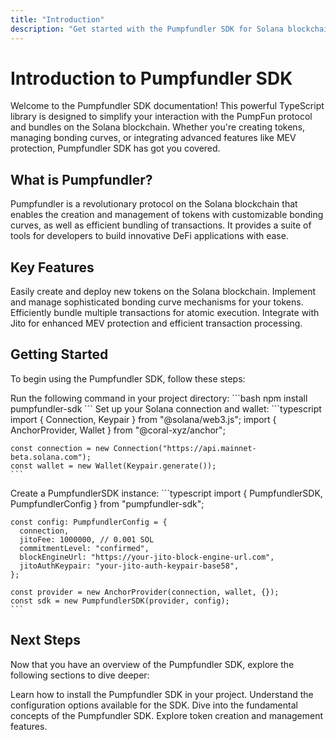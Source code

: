 ```yaml
---
title: "Introduction"
description: "Get started with the Pumpfundler SDK for Solana blockchain development"
---
```


# Introduction to Pumpfundler SDK

Welcome to the Pumpfundler SDK documentation! This powerful TypeScript library is designed to simplify your interaction with the PumpFun protocol and bundles on the Solana blockchain. Whether you're creating tokens, managing bonding curves, or integrating advanced features like MEV protection, Pumpfundler SDK has got you covered.

## What is Pumpfundler?

Pumpfundler is a revolutionary protocol on the Solana blockchain that enables the creation and management of tokens with customizable bonding curves, as well as efficient bundling of transactions. It provides a suite of tools for developers to build innovative DeFi applications with ease.

## Key Features

<CardGroup cols={2}>
  <Card title="Token Creation" icon="coins">
    Easily create and deploy new tokens on the Solana blockchain.
  </Card>
  <Card title="Bonding Curve Management" icon="chart-line">
    Implement and manage sophisticated bonding curve mechanisms for your tokens.
  </Card>
  <Card title="Transaction Bundling" icon="layer-group">
    Efficiently bundle multiple transactions for atomic execution.
  </Card>
  <Card title="MEV Protection" icon="shield-halved">
    Integrate with Jito for enhanced MEV protection and efficient transaction processing.
  </Card>
</CardGroup>

## Getting Started

To begin using the Pumpfundler SDK, follow these steps:

<Steps>
  <Step title="Install the SDK">
    Run the following command in your project directory:
    ```bash
    npm install pumpfundler-sdk
    ```
  </Step>
  <Step title="Configure your environment">
    Set up your Solana connection and wallet:
    ```typescript
    import { Connection, Keypair } from "@solana/web3.js";
    import { AnchorProvider, Wallet } from "@coral-xyz/anchor";

    const connection = new Connection("https://api.mainnet-beta.solana.com");
    const wallet = new Wallet(Keypair.generate());
    ```
  </Step>
  <Step title="Initialize the SDK">
    Create a PumpfundlerSDK instance:
    ```typescript
    import { PumpfundlerSDK, PumpfundlerConfig } from "pumpfundler-sdk";

    const config: PumpfundlerConfig = {
      connection,
      jitoFee: 1000000, // 0.001 SOL
      commitmentLevel: "confirmed",
      blockEngineUrl: "https://your-jito-block-engine-url.com",
      jitoAuthKeypair: "your-jito-auth-keypair-base58",
    };

    const provider = new AnchorProvider(connection, wallet, {});
    const sdk = new PumpfundlerSDK(provider, config);
    ```
  </Step>
</Steps>

## Next Steps

Now that you have an overview of the Pumpfundler SDK, explore the following sections to dive deeper:

<CardGroup cols={2}>
  <Card title="Installation" icon="download" href="/installation">
    Learn how to install the Pumpfundler SDK in your project.
  </Card>
  <Card title="Configuration" icon="gear" href="/configuration">
    Understand the configuration options available for the SDK.
  </Card>
  <Card title="Core Concepts" icon="book" href="/core-concepts/pumpfundler-sdk">
    Dive into the fundamental concepts of the Pumpfundler SDK.
  </Card>
  <Card title="Token Operations" icon="coins" href="/token-operations/creation">
    Explore token creation and management features.
  </Card>
</CardGroup>